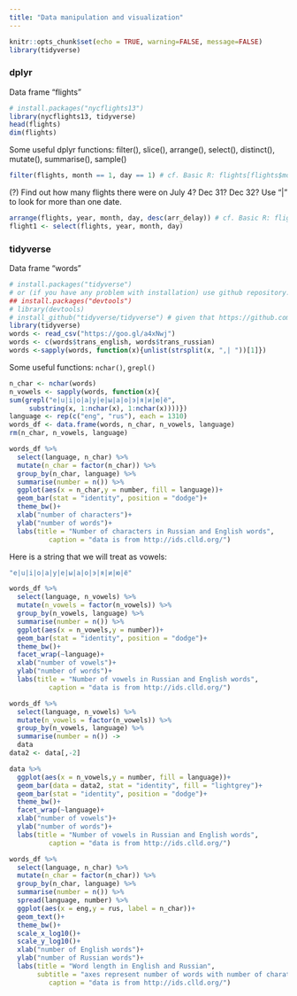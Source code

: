 ```yaml
---
title: "Data manipulation and visualization"
---
```


```r
knitr::opts_chunk$set(echo = TRUE, warning=FALSE, message=FALSE)
library(tidyverse)
```

### dplyr

Data frame "flights"
```r
# install.packages("nycflights13")
library(nycflights13, tidyverse)
head(flights)
dim(flights)
```
Some useful dplyr functions: filter(), slice(), arrange(), select(), distinct(), mutate(), summarise(), sample()
```r
filter(flights, month == 1, day == 1) # cf. Basic R: flights[flights$month == 1 & flights$day == 1, ]
```
(?) Find out how many flights there were on July 4? Dec 31? Dec 32? Use "|" to look for more than one date.
```r
arrange(flights, year, month, day, desc(arr_delay)) # cf. Basic R: flights[order(flights$arr_delay, decreasing = TRUE), ]
flight1 <- select(flights, year, month, day)
```


### tidyverse

Data frame "words"
```r
# install.packages("tidyverse")
# or (if you have any problem with installation) use github repository:
## install.packages("devtools")
# library(devtools)
# install_github("tidyverse/tidyverse") # given that https://github.com/tidyverse/tidyvers is a path, quotation marks are obligatory
library(tidyverse)
words <- read_csv("https://goo.gl/a4xNwj")
words <- c(words$trans_english, words$trans_russian)
words <-sapply(words, function(x){unlist(strsplit(x, ",| "))[1]})
```
Some useful functions: `nchar()`,  `grepl()`
```r
n_char <- nchar(words)
n_vowels <- sapply(words, function(x){
sum(grepl("e|u|i|o|a|у|е|ы|а|о|э|я|и|ю|ё",
     substring(x, 1:nchar(x), 1:nchar(x))))})
language <- rep(c("eng", "rus"), each = 1310)
words_df <- data.frame(words, n_char, n_vowels, language)
rm(n_char, n_vowels, language)
```
```r
words_df %>%
  select(language, n_char) %>% 
  mutate(n_char = factor(n_char)) %>% 
  group_by(n_char, language) %>% 
  summarise(number = n()) %>% 
  ggplot(aes(x = n_char,y = number, fill = language))+
  geom_bar(stat = "identity", position = "dodge")+
  theme_bw()+
  xlab("number of characters")+
  ylab("number of words")+
  labs(title = "Number of characters in Russian and English words",
          caption = "data is from http://ids.clld.org/")
```

Here is a string that we will treat as vowels:
```r
"e|u|i|o|a|у|е|ы|а|о|э|я|и|ю|ё"
```

```r
words_df %>%
  select(language, n_vowels) %>% 
  mutate(n_vowels = factor(n_vowels)) %>% 
  group_by(n_vowels, language) %>% 
  summarise(number = n()) %>% 
  ggplot(aes(x = n_vowels,y = number))+
  geom_bar(stat = "identity", position = "dodge")+
  theme_bw()+
  facet_wrap(~language)+
  xlab("number of vowels")+
  ylab("number of words")+
  labs(title = "Number of vowels in Russian and English words",
          caption = "data is from http://ids.clld.org/")
```

```r
words_df %>%
  select(language, n_vowels) %>% 
  mutate(n_vowels = factor(n_vowels)) %>% 
  group_by(n_vowels, language) %>% 
  summarise(number = n()) ->
  data
data2 <- data[,-2]

data %>% 
  ggplot(aes(x = n_vowels,y = number, fill = language))+
  geom_bar(data = data2, stat = "identity", fill = "lightgrey")+
  geom_bar(stat = "identity", position = "dodge")+
  theme_bw()+
  facet_wrap(~language)+
  xlab("number of vowels")+
  ylab("number of words")+
  labs(title = "Number of vowels in Russian and English words",
          caption = "data is from http://ids.clld.org/")
```

```r
words_df %>%
  select(language, n_char) %>% 
  mutate(n_char = factor(n_char)) %>% 
  group_by(n_char, language) %>% 
  summarise(number = n()) %>% 
  spread(language, number) %>% 
  ggplot(aes(x = eng,y = rus, label = n_char))+
  geom_text()+
  theme_bw()+
  scale_x_log10()+
  scale_y_log10()+
  xlab("number of English words")+
  ylab("number of Russian words")+
  labs(title = "Word length in English and Russian",
       subtitle = "axes represent number of words with number of charaters represented by label",
          caption = "data is from http://ids.clld.org/")
```

